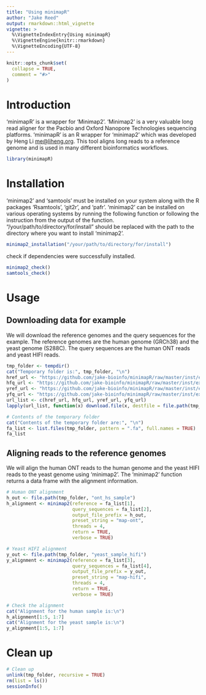 ```yaml
---
title: "Using minimapR"
author: "Jake Reed"
output: rmarkdown::html_vignette
vignette: >
  %\VignetteIndexEntry{Using minimapR}
  %\VignetteEngine{knitr::rmarkdown}
  %\VignetteEncoding{UTF-8}
---
```


```r
knitr::opts_chunk$set(
  collapse = TRUE,
  comment = "#>"
)
```

# Introduction
'minimapR' is a wrapper for 'Minimap2'. 'Minimap2' is a very valuable long read aligner for the Pacbio and Oxford Nanopore Technologies sequencing platforms. 'minimapR' is an R wrapper for 'minimap2' which was developed by Heng Li <me@liheng.org>. This tool aligns long reads to a reference genome and is used in many different bioinformatics workflows. 

```r
library(minimapR)
```


# Installation
'minimap2' and 'samtools' must be installed on your system along with the R packages 'Rsamtools', 'git2r', and 'pafr'. 'minimap2' can be installed on various operating systems by running the following function or following the instruction from the output of the function. "/your/path/to/directory/for/install" should be replaced with the path to the directory where you want to install 'minimap2'.
```r
minimap2_installation("/your/path/to/directory/for/install")
```

check if dependencies were successfully installed.
```r
minimap2_check()
samtools_check()
```

# Usage
## Downloading data for example
We will download the reference genomes and the query sequences for the example. The reference genomes are the human genome (GRCh38) and the yeast genome (S288C). The query sequences are the human ONT reads and yeast HIFI reads.
```r
tmp_folder <- tempdir()
cat("Temporary folder is:", tmp_folder, "\n")
href_url <- "https://github.com/jake-bioinfo/minimapR/raw/master/inst/extdata/GRCh38_chr1_50m.fa"
hfq_url <- "https://github.com/jake-bioinfo/minimapR/raw/master/inst/extdata/ont_hs_sample.fastq.gz"
yref_url <- "https://github.com/jake-bioinfo/minimapR/raw/master/inst/extdata/S288C_ref_genome.fasta"
yfq_url <- "https://github.com/jake-bioinfo/minimapR/raw/master/inst/extdata/yeast_sample_hifi.fastq.gz"
url_list <- c(href_url, hfq_url, yref_url, yfq_url)
lapply(url_list, function(x) download.file(x, destfile = file.path(tmp_folder, basename(x))))

# Contents of the temporary folder
cat("Contents of the temporary folder are:", "\n")
fa_list <- list.files(tmp_folder, pattern = ".fa", full.names = TRUE)
fa_list
```

## Aligning reads to the reference genomes
We will align the human ONT reads to the human genome and the yeast HIFI reads to the yeast genome using 'minimap2'. The 'minimap2' function returns a data frame with the alignment information.
```r
# Human ONT alignment
h_out <- file.path(tmp_folder, "ont_hs_sample")
h_alignment <- minimap2(reference = fa_list[1], 
                        query_sequences = fa_list[2], 
                        output_file_prefix = h_out, 
                        preset_string = "map-ont", 
                        threads = 4, 
                        return = TRUE, 
                        verbose = TRUE)

# Yeast HIFI alignment
y_out <- file.path(tmp_folder, "yeast_sample_hifi")
y_alignment <- minimap2(reference = fa_list[3], 
                        query_sequences = fa_list[4], 
                        output_file_prefix = y_out, 
                        preset_string = "map-hifi", 
                        threads = 4, 
                        return = TRUE, 
                        verbose = TRUE)

# Check the alignment
cat("Alignment for the human sample is:\n")
h_alignment[1:5, 1:7]
cat("Alignment for the yeast sample is:\n")
y_alignment[1:5, 1:7]
```

# Clean up
```r
# Clean up
unlink(tmp_folder, recursive = TRUE)
rm(list = ls())
sessionInfo()
```